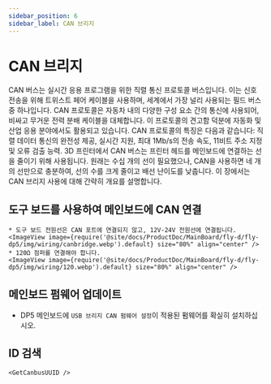 ```yaml
---
sidebar_position: 6
sidebar_label: CAN 브리지
---
```






# CAN 브리지

CAN 버스는 실시간 응용 프로그램을 위한 직렬 통신 프로토콜 버스입니다. 이는 신호 전송을 위해 트위스트 페어 케이블을 사용하며, 세계에서 가장 널리 사용되는 필드 버스 중 하나입니다. CAN 프로토콜은 자동차 내의 다양한 구성 요소 간의 통신에 사용되어, 비싸고 무거운 전력 분배 케이블을 대체합니다. 이 프로토콜의 견고함 덕분에 자동화 및 산업 응용 분야에서도 활용되고 있습니다. CAN 프로토콜의 특징은 다음과 같습니다: 직렬 데이터 통신의 완전성 제공, 실시간 지원, 최대 1Mb/s의 전송 속도, 11비트 주소 지정 및 오류 검출 능력.
3D 프린터에서 CAN 버스는 프린터 헤드를 메인보드에 연결하는 선을 줄이기 위해 사용됩니다. 원래는 수십 개의 선이 필요했으나, CAN을 사용하면 네 개의 선만으로 충분하여, 선의 수를 크게 줄이고 배선 난이도를 낮춥니다.
이 장에서는 CAN 브리지 사용에 대해 간략히 개요를 설명합니다.

## 도구 보드를 사용하여 메인보드에 CAN 연결

    * 도구 보드 전원선은 CAN 포트에 연결되지 않고, 12V-24V 전원선에 연결됩니다.
    <ImageView image={require('@site/docs/ProductDoc/MainBoard/fly-d/fly-dp5/img/wiring/canbridge.webp').default} size="80%" align="center" />
    * 120Ω 점퍼를 연결해야 합니다.
    <ImageView image={require('@site/docs/ProductDoc/MainBoard/fly-d/fly-dp5/img/wiring/120.webp').default} size="80%" align="center" />

## 메인보드 펌웨어 업데이트

* DP5 메인보드에 `USB 브리지 CAN 펌웨어 설정`이 적용된 펌웨어를 확실히 설치하십시오.


## ID 검색

    <GetCanbusUUID />